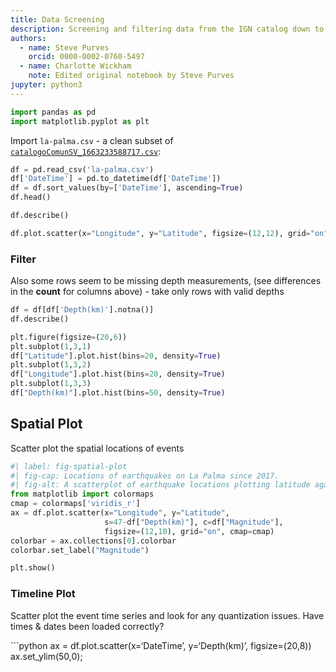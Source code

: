 ```yaml
---
title: Data Screening
description: Screening and filtering data from the IGN catalog down to the relevant events for La Palma
authors:
  - name: Steve Purves
    orcid: 0000-0002-0760-5497
  - name: Charlotte Wickham
    note: Edited original notebook by Steve Purves
jupyter: python3
---
```


```python
import pandas as pd
import matplotlib.pyplot as plt
```

Import `la-palma.csv` - a clean subset of [`catalogoComunSV_1663233588717.csv`](https://github.com/Notebooks-Now/submission-quarto-full/blob/main/data/catalogoComunSV_1663233588717.csv):

```python
df = pd.read_csv('la-palma.csv')
df['DateTime'] = pd.to_datetime(df['DateTime'])
df = df.sort_values(by=['DateTime'], ascending=True)
df.head()
```

```python
df.describe()
```

```python
df.plot.scatter(x="Longitude", y="Latitude", figsize=(12,12), grid="on");
```

### Filter 

Also some rows seem to be missing depth measurements, (see differences in the **count** for columns above) - take only rows with valid depths

```python
df = df[df['Depth(km)'].notna()]
df.describe()
```

```python
plt.figure(figsize=(20,6))
plt.subplot(1,3,1)
df["Latitude"].plot.hist(bins=20, density=True)
plt.subplot(1,3,2)
df["Longitude"].plot.hist(bins=20, density=True)
plt.subplot(1,3,3)
df["Depth(km)"].plot.hist(bins=50, density=True)
```

## Spatial Plot

Scatter plot the spatial locations of events

```python
#| label: fig-spatial-plot
#| fig-cap: Locations of earthquakes on La Palma since 2017.
#| fig-alt: A scatterplot of earthquake locations plotting latitude against longitude.
from matplotlib import colormaps
cmap = colormaps['viridis_r']
ax = df.plot.scatter(x="Longitude", y="Latitude", 
                     s=47-df["Depth(km)"], c=df["Magnitude"], 
                     figsize=(12,10), grid="on", cmap=cmap)
colorbar = ax.collections[0].colorbar
colorbar.set_label("Magnitude")

plt.show()
```

### Timeline Plot

Scatter plot the event time series and look for any quantization issues. Have times & dates been loaded correctly?

```python
ax = df.plot.scatter(x='DateTime', y='Depth(km)', figsize=(20,8))
ax.set_ylim(50,0);
